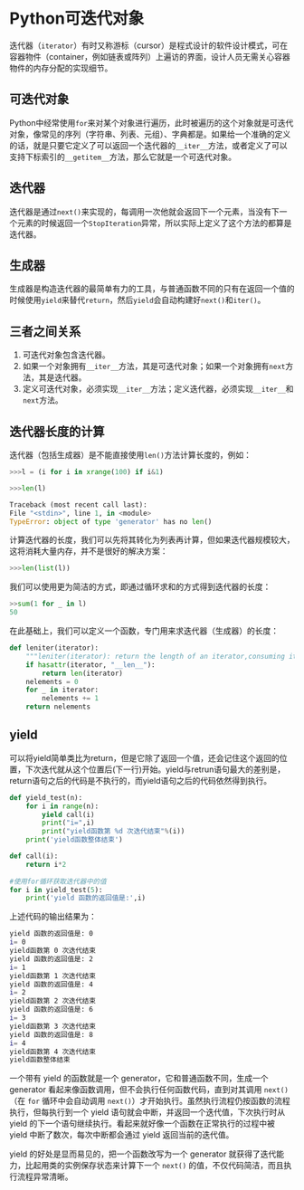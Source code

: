 # Python可迭代对象 {#iterator}

迭代器（`iterator`）有时又称游标（cursor）是程式设计的软件设计模式，可在容器物件（container，例如链表或阵列）上遍访的界面，设计人员无需关心容器物件的内存分配的实现细节。

## 可迭代对象

Python中经常使用`for`来对某个对象进行遍历，此时被遍历的这个对象就是可迭代对象，像常见的序列（字符串、列表、元组）、字典都是。如果给一个准确的定义的话，就是只要它定义了可以返回一个迭代器的`__iter__`方法，或者定义了可以支持下标索引的`__getitem__`方法，那么它就是一个可迭代对象。

## 迭代器

迭代器是通过`next()`来实现的，每调用一次他就会返回下一个元素，当没有下一个元素的时候返回一个`StopIteration`异常，所以实际上定义了这个方法的都算是迭代器。

## 生成器

生成器是构造迭代器的最简单有力的工具，与普通函数不同的只有在返回一个值的时候使用`yield`来替代`return`，然后`yield`会自动构建好`next()`和`iter()`。

## 三者之间关系

1. 可迭代对象包含迭代器。
1. 如果一个对象拥有`__iter__`方法，其是可迭代对象；如果一个对象拥有`next`方法，其是迭代器。
1. 定义可迭代对象，必须实现`__iter__`方法；定义迭代器，必须实现`__iter__`和`next`方法。

## 迭代器长度的计算

迭代器（包括生成器）是不能直接使用`len()`方法计算长度的，例如：

```python
>>>l = (i for i in xrange(100) if i&1)

>>>len(l)

Traceback (most recent call last):
File "<stdin>", line 1, in <module>
TypeError: object of type 'generator' has no len()
```

计算迭代器的长度，我们可以先将其转化为列表再计算，但如果迭代器规模较大，这将消耗大量内存，并不是很好的解决方案：

```python
>>>len(list(l))
```

我们可以使用更为简洁的方式，即通过循环求和的方式得到迭代器的长度：

```python
>>sum(1 for _ in l)
50
```

在此基础上，我们可以定义一个函数，专门用来求迭代器（生成器）的长度：

```python
def leniter(iterator):
    """leniter(iterator): return the length of an iterator,consuming it."""
    if hasattr(iterator, "__len__"):
        return len(iterator)
    nelements = 0
    for _ in iterator:
        nelements += 1
    return nelements
```

## yield

可以将yield简单类比为return，但是它除了返回一个值，还会记住这个返回的位置，下次迭代就从这个位置后(下一行)开始。yield与retrun语句最大的差别是，return语句之后的代码是不执行的，而yield语句之后的代码依然得到执行。

```python
def yield_test(n):
    for i in range(n):
        yield call(i)
        print("i=",i)
        print("yield函数第 %d 次迭代结束"%(i))
    print('yield函数整体结束')

def call(i):
    return i*2
    
#使用for循环获取迭代器中的值
for i in yield_test(5):
    print('yield 函数的返回值是:',i)
```

上述代码的输出结果为：

```bash
yield 函数的返回值是: 0
i= 0
yield函数第 0 次迭代结束
yield 函数的返回值是: 2
i= 1
yield函数第 1 次迭代结束
yield 函数的返回值是: 4
i= 2
yield函数第 2 次迭代结束
yield 函数的返回值是: 6
i= 3
yield函数第 3 次迭代结束
yield 函数的返回值是: 8
i= 4
yield函数第 4 次迭代结束
yield函数整体结束
```

一个带有 yield 的函数就是一个 generator，它和普通函数不同，生成一个 generator 看起来像函数调用，但不会执行任何函数代码，直到对其调用 `next()`（在 `for` 循环中会自动调用 `next()`）才开始执行。虽然执行流程仍按函数的流程执行，但每执行到一个 yield 语句就会中断，并返回一个迭代值，下次执行时从 yield 的下一个语句继续执行。看起来就好像一个函数在正常执行的过程中被 yield 中断了数次，每次中断都会通过 yield 返回当前的迭代值。

yield 的好处是显而易见的，把一个函数改写为一个 generator 就获得了迭代能力，比起用类的实例保存状态来计算下一个 `next()` 的值，不仅代码简洁，而且执行流程异常清晰。
